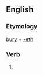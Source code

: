 ==English==

===Etymology===
[[bury]] + [[-eth]]

===Verb===
{{head|en}}

# {{en-archaic third-person singular of|bury}}